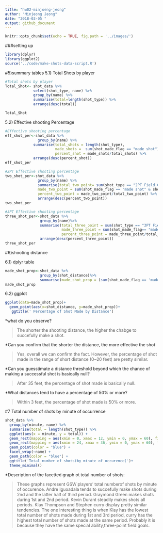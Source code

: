 ```yaml
---
title: "hw02-minjoeng-jeong"
author: "Minjeong Jeong"
date: "2018-03-05 "
output: github_document
---
```


```r
knitr::opts_chunk$set(echo = TRUE, fig.path = '../images/')
```

###setting up
```r
library(dplyr)
library(ggplot2)
source('../code/make-shots-data-script.R')
```

#5)summary tables
5.1) Total Shots by player
```r
#Total shots by player
Total_Shot<- shot_data %>%
             select(shot_type, name) %>%
             group_by(name) %>% 
             summarise(total=length(shot_type)) %>%
             arrange(desc(total))

Total_Shot
```
  
5.2) Effective shooting Percentage 
```r
#Effective shooting percentage
eff_shot_per<-shot_data %>%
               group_by(name) %>%
             summarise(total_shots = length(shot_type), 
                       made_shots =  sum(shot_made_flag == "made shot"), 
                       percent_shot = made_shots/total_shots) %>%
             arrange(desc(percent_shot))
eff_shot_per

#2PT Effective shooting percentage
two_shot_per<-shot_data %>%
               group_by(name) %>%
               summarise(total_two_point= sum(shot_type == "2PT Field Goal"),
               made_two_point = sum(shot_made_flag == "made shot" & shot_type == "2PT Field Goal"),
               percent_two_point = made_two_point/total_two_point) %>%
               arrange(desc(percent_two_point))
two_shot_per

#3PT Effective shooting percentage
three_shot_per<-shot_data %>%
                group_by(name)%>%
                summarise(total_three_point = sum(shot_type == "3PT Field Goal"),
                          made_three_point = sum(shot_made_flag== "made shot" & shot_type == '3PT Field Goal'),
                          percent_three_point = made_three_point/total_three_point) %>%
                arrange(desc(percent_three_point))
three_shot_per
```

#6)shooting distance

6.1) dplyr table
```r
made_shot_prop<-shot_data %>%
                group_by(shot_distance)%>%
                summarise(made_shot_prop = (sum(shot_made_flag == 'made shot'))/length(shot_made_flag))
made_shot_prop
```

6.2) ggplot
```r
ggplot(data=made_shot_prop)+
  geom_point(aes(x=shot_distance, y=made_shot_prop))+
   ggtitle(' Percentage of Shot Made by Distance')
```

*what do you observe? 

>The shorter the shooting distance, the higher the chabge to succefully make a shot.

*Can you confirm that the shorter the distance, the more effective the shot

> Yes, overall we can confirm the fact. 
However, the percentage of shot made in the range of short distance (0~20 feet) are pretty similar. 

*Can you guesstimate a distance threshold beyond which the chance of making a successful shot is basically null?

> After 35 feet, the percentage of shot made is basically null.

*What distances tend to have a percentage of 50% or more? 

> Within 3 feet, the percentage of shot made is 50% or more.


#7 Total number of shots by minute of occurrence 

```r
shot_data %>%
  group_by(minute, name) %>%
  summarise(total = length(shot_type)) %>%
  ggplot(aes(x = minute, y = total)) +
  geom_rect(mapping = aes(xmin = 0, xmax = 12, ymin = 0, ymax = 60), fill = "light grey") +
  geom_rect(mapping = aes(xmin = 24, xmax = 36, ymin = 0, ymax = 60), fill = "light grey") +
  geom_point(color = "blue") +
  facet_wrap(~name) +
  geom_path(color = "blue") +
  ggtitle('Total number of shots(by minute of occurence)')+
  theme_minimal()
```
  
*Description of the facetted graph ot total number of shots:

>These graphs represent GSW players' total numberof shots by minute of occurence. 
Andre Iguoadala tends to succefully make shots during 2nd and the latter half of third period. 
Graymond Green makes shots during 1st and 2nd period. Kevin Durant steadily makes shots all periods. 
Klay Thompson and Stephen curry display pretty similar tendencies. 
The one interesting thing is when Klay has the lowest total number of shots made during 1st and 3rd period, curry has the highest total number of shots made at the same period.
Probably it is because they have the same special ability,three-point field goals.    
